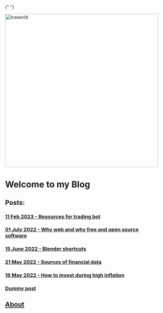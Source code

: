 
<Head>
  <title>My Blog</title>
</Head>

{" "}

<img src="iceworld.png" alt="Iceworld" width="500" />

# Welcome to my Blog

## Posts:

### [ 11 Feb 2023 - Resources for trading bot ](6-trading-bot)

### [ 01 July 2022 - Why web and why free and open source software](5-web-foss)

### [ 15 June 2022 - Blender shortcuts](4-blender-shortcuts)

### [ 21 May 2022 - Sources of financial data](1-financedatasources)

### [ 16 May 2022 - How to invest during high inflation](2-howtoinvest)

### [Dummy post](3-examplepost)

## [About](0-about)
